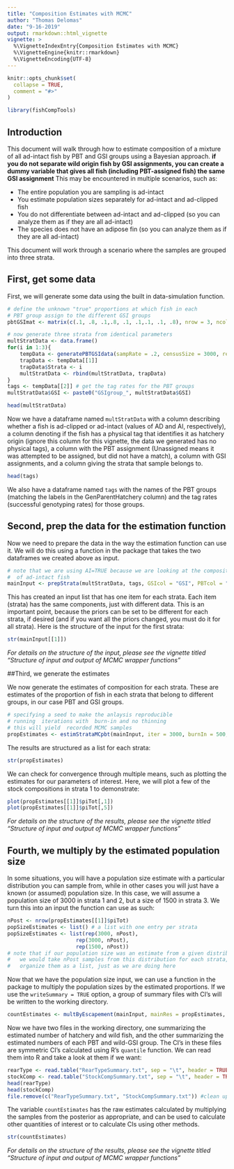 ```yaml
---
title: "Composition Estimates with MCMC"
author: "Thomas Delomas"
date: "9-16-2019"
output: rmarkdown::html_vignette
vignette: >
  %\VignetteIndexEntry{Composition Estimates with MCMC}
  %\VignetteEngine{knitr::rmarkdown}
  %\VignetteEncoding{UTF-8}
---
```


```r
knitr::opts_chunk$set(
  collapse = TRUE,
  comment = "#>"
)
```

```r
library(fishCompTools)
```

## Introduction
This document will walk through how to estimate composition of a mixture of all ad-intact fish by PBT and GSI groups using a Bayesian approach. **if you do not separate wild origin fish by GSI assignments, you can create a dummy variable that gives all fish  (including PBT-assigned fish) the same GSI assignment**
This may be encountered in multiple scenarios, such as:

* The entire population you are sampling is ad-intact
* You estimate population sizes separately for ad-intact and ad-clipped fish
* You do not differentiate between ad-intact and ad-clipped (so you can analyze them as if they are all ad-intact)
* The species does not have an adipose fin (so you can analyze them as if they are all ad-intact)

This document will work through a scenario where the samples are grouped into three strata.

## First, get some data
First, we will generate some data using the built in data-simulation function.

```r

# define the unknown "true" proportions at which fish in each
# PBT group assign to the different GSI groups
pbtGSImat <- matrix(c(.1, .8, .1,.8, .1, .1,.1, .1, .8), nrow = 3, ncol = 3, byrow = TRUE)

# now generate three strata from identical parameters
multStratData <- data.frame()
for(i in 1:3){
	tempData <- generatePBTGSIdata(sampRate = .2, censusSize = 3000, relSizePBTgroups = c(1,2,3), tagRates = c(.8, .85,.9), physTagRates = 0, true_clipped = 0, true_noclip_H = .4, true_wild = .6, relSizeGSIgroups = c(1,2,1), PBT_GSI_calls = pbtGSImat)
	trapData <- tempData[[1]]
	trapData$Strata <- i
	multStratData <- rbind(multStratData, trapData)
}
tags <- tempData[[2]] # get the tag rates for the PBT groups
multStratData$GSI <- paste0("GSIgroup_", multStratData$GSI)

head(multStratData)
```

Now we have a dataframe named `multStratData` with a column describing whether a fish is ad-clipped or ad-intact 
(values of AD and AI, respectively), a column denoting if the fish has a physical tag that 
identifies it as hatchery origin (ignore this column for this vignette, the data we generated
has no physical tags), a column with the 
PBT assignment (Unassigned means it was attempted to be assigned, but did not have a match),
a column with GSI assignments, and a column giving the strata that sample belongs to.

```r
head(tags)
```

We also have a dataframe named `tags` with the names of the PBT groups (matching the labels in the 
GenParentHatchery column) and the tag rates (successful genotyping rates) for those
groups. 


## Second, prep the data for the estimation function
Now we need to prepare the data in the way the estimation function can use it. We will
do this using a function in the package that takes the two dataframes we created above
as input.

```r
# note that we are using AI=TRUE because we are looking at the composition
#  of ad-intact fish
mainInput <- prepStrata(multStratData, tags, GSIcol = "GSI", PBTcol = "GenParentHatchery", strataCol = "Strata", adFinCol = "AdClip", AI = TRUE)
```

This has created an input list that has one item for each strata. Each item (strata) has
the same components, just with different data. This is an important point, because the
priors can be set to be different for each strata, if desired (and if you want all the
priors changed, you must do it for all strata). Here is the structure of the input for the first strata:

```r
str(mainInput[[1]])
```

*For details on the structure of the input, please see the vignette titled "Structure of input and output of MCMC wrapper functions"*


##Third, we generate the estimates

We now generate the estimates of composition for each strata. These are estimates of the
proportion of fish in each strata that belong to different groups, in our case PBT and
GSI groups.



```r
# specifying a seed to make the anlaysis reproducible
# running  iterations with  burn-in and no thinning
# this will yield  recorded MCMC samples
propEstimates <- estimStrataMCpbt(mainInput, iter = 3000, burnIn = 500, thin = 1, seed = 7)
```

The results are structured as a list for each strata:

```r
str(propEstimates)
```

We can check for convergence through multiple means, such as plotting the estimates for our parameters of interest. 
Here, we will plot a few of the stock compositions in strata 1 to demonstrate:

```r
plot(propEstimates[[1]]$piTot[,1])
plot(propEstimates[[1]]$piTot[,5])
```

*For details on the structure of the results, please see the vignette titled "Structure of input and output of MCMC wrapper functions"*


## Fourth, we multiply by the estimated population size

In some situations, you will have a population size estimate with a particular distribution
you can sample from, while in other cases you will just have a known (or assumed) population
size. In this case, we will assume a population size of 3000 in strata 1 and 2, but a size of
1500 in strata 3. We turn this into an input the function can use as such:

```r
nPost <- nrow(propEstimates[[1]]$piTot)
popSizeEstimates <- list() # a list with one entry per strata
popSizeEstimates <- list(rep(3000, nPost),
					  rep(3000, nPost),
					  rep(1500, nPost))
# note that if our population size was an estimate from a given distribution,
#   we would take nPost samples from this distribution for each strata, and
#   organize them as a list, just as we are doing here
```

Now that we have the population size input, we can use a function in the package
to multiply the population sizes by the estimated proportions. If we use the 
`writeSummary = TRUE` option, a group of summary files with CI's will be
written to the working directory.

```r
countEstimates <- multByEscapement(mainInput, mainRes = propEstimates, popSizes = popSizeEstimates, writeSummary = TRUE)
```



Now we have two files in the working directory, one summarizing the estimated number of 
hatchery and wild fish, and the other summarizing the estimated numbers of each PBT and
wild-GSI group. The CI's in these files are symmetric CI's calculated using R's
`quantile` function. We can read them into R and take a look at them if we want:

```r
rearType <- read.table("RearTypeSummary.txt", sep = "\t", header = TRUE, stringsAsFactors = FALSE)
stockComp <- read.table("StockCompSummary.txt", sep = "\t", header = TRUE, stringsAsFactors = FALSE)
head(rearType)
head(stockComp)
file.remove(c("RearTypeSummary.txt", "StockCompSummary.txt")) #clean up unneeded output files
```

The variable `countEstimates` has the raw estimates calculated by multiplying the 
samples from the posterior as appropriate, and can be used to calculate other quantities
of interest or to calculate CIs using other methods. 

```r
str(countEstimates)
```

*For details on the structure of the results, please see the vignette titled "Structure of input and output of MCMC wrapper functions"*
